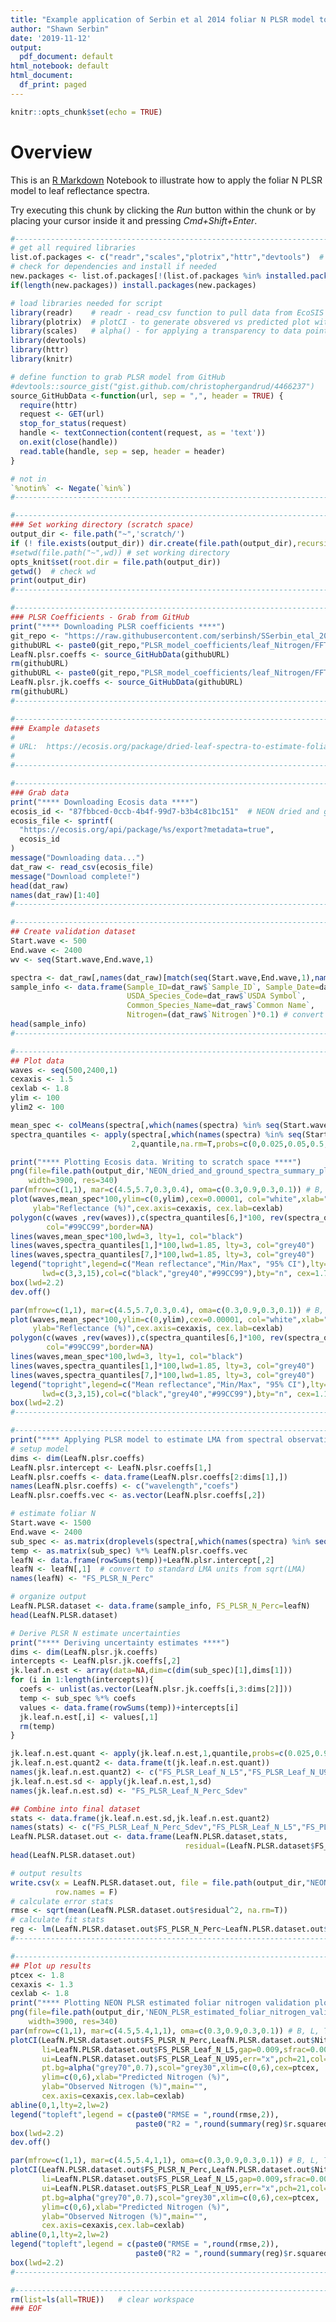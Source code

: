 ```yaml
---
title: "Example application of Serbin et al 2014 foliar N PLSR model to existing data in EcoSIS"
author: "Shawn Serbin"
date: '2019-11-12'
output:
  pdf_document: default
html_notebook: default
html_document:
  df_print: paged
---
```

  
```r
knitr::opts_chunk$set(echo = TRUE)
```

# Overview
This is an [R Markdown](http://rmarkdown.rstudio.com) Notebook to illustrate how to apply the foliar N PLSR model to leaf reflectance spectra.

Try executing this chunk by clicking the *Run* button within the chunk or by placing your cursor inside it and pressing *Cmd+Shift+Enter*. 

```r
#--------------------------------------------------------------------------------------------------#
# get all required libraries
list.of.packages <- c("readr","scales","plotrix","httr","devtools")  # packages needed for script
# check for dependencies and install if needed
new.packages <- list.of.packages[!(list.of.packages %in% installed.packages()[,"Package"])]
if(length(new.packages)) install.packages(new.packages)
```

```r
# load libraries needed for script
library(readr)    # readr - read_csv function to pull data from EcoSIS
library(plotrix)  # plotCI - to generate obsvered vs predicted plot with CIs
library(scales)   # alpha() - for applying a transparency to data points
library(devtools)
library(httr)
library(knitr)
```

```r
# define function to grab PLSR model from GitHub
#devtools::source_gist("gist.github.com/christophergandrud/4466237")
source_GitHubData <-function(url, sep = ",", header = TRUE) {
  require(httr)
  request <- GET(url)
  stop_for_status(request)
  handle <- textConnection(content(request, as = 'text'))
  on.exit(close(handle))
  read.table(handle, sep = sep, header = header)
}

# not in
`%notin%` <- Negate(`%in%`)
#--------------------------------------------------------------------------------------------------#
```

```r
#--------------------------------------------------------------------------------------------------#
### Set working directory (scratch space)
output_dir <- file.path("~",'scratch/')
if (! file.exists(output_dir)) dir.create(file.path(output_dir),recursive=TRUE, showWarnings = FALSE)
#setwd(file.path("~",wd)) # set working directory
opts_knit$set(root.dir = file.path(output_dir))
getwd()  # check wd
print(output_dir)
#--------------------------------------------------------------------------------------------------#
```

```r
#--------------------------------------------------------------------------------------------------#
### PLSR Coefficients - Grab from GitHub
print("**** Downloading PLSR coefficients ****")
git_repo <- "https://raw.githubusercontent.com/serbinsh/SSerbin_etal_2014_EcoApps/master/"
githubURL <- paste0(git_repo,"PLSR_model_coefficients/leaf_Nitrogen/FFT_Leaf_Nitrogen_PLSR_Coefficients_9comp.csv")
LeafN.plsr.coeffs <- source_GitHubData(githubURL)
rm(githubURL)
githubURL <- paste0(git_repo,"PLSR_model_coefficients/leaf_Nitrogen/FFT_Leaf_Nitrogen_Jackkife_PLSR_Coefficients.csv")
LeafN.plsr.jk.coeffs <- source_GitHubData(githubURL)
rm(githubURL)
#--------------------------------------------------------------------------------------------------#
```

```r
#--------------------------------------------------------------------------------------------------#
### Example datasets
# 
# URL:  https://ecosis.org/package/dried-leaf-spectra-to-estimate-foliar-functional-traits-over-neon-domains-in-eastern-united-states
#
#--------------------------------------------------------------------------------------------------#
```

```r
#--------------------------------------------------------------------------------------------------#
### Grab data
print("**** Downloading Ecosis data ****")
ecosis_id <- "87fbbced-0ccb-4b4f-99d7-b3b4c81bc151"  # NEON dried and ground data
ecosis_file <- sprintf(
  "https://ecosis.org/api/package/%s/export?metadata=true",
  ecosis_id
)
message("Downloading data...")
dat_raw <- read_csv(ecosis_file)
message("Download complete!")
head(dat_raw)
names(dat_raw)[1:40]
#--------------------------------------------------------------------------------------------------#
```


```r
#--------------------------------------------------------------------------------------------------#
## Create validation dataset
Start.wave <- 500
End.wave <- 2400
wv <- seq(Start.wave,End.wave,1)

spectra <- dat_raw[,names(dat_raw)[match(seq(Start.wave,End.wave,1),names(dat_raw))]]
sample_info <- data.frame(Sample_ID=dat_raw$`Sample_ID`, Sample_Date=dat_raw$`Sample_Date`,
                          USDA_Species_Code=dat_raw$`USDA Symbol`,
                          Common_Species_Name=dat_raw$`Common Name`,
                          Nitrogen=(dat_raw$`Nitrogen`)*0.1) # convert N from mg/g to g/g
head(sample_info)
#--------------------------------------------------------------------------------------------------#
```

```r
#--------------------------------------------------------------------------------------------------#
## Plot data
waves <- seq(500,2400,1)
cexaxis <- 1.5
cexlab <- 1.8
ylim <- 100
ylim2 <- 100

mean_spec <- colMeans(spectra[,which(names(spectra) %in% seq(Start.wave,End.wave,1))])
spectra_quantiles <- apply(spectra[,which(names(spectra) %in% seq(Start.wave,End.wave,1))],
                           2,quantile,na.rm=T,probs=c(0,0.025,0.05,0.5,0.95,0.975,1))

print("**** Plotting Ecosis data. Writing to scratch space ****")
png(file=file.path(output_dir,'NEON_dried_and_ground_spectra_summary_plot.png'),height=3000,
    width=3900, res=340)
par(mfrow=c(1,1), mar=c(4.5,5.7,0.3,0.4), oma=c(0.3,0.9,0.3,0.1)) # B, L, T, R
plot(waves,mean_spec*100,ylim=c(0,ylim),cex=0.00001, col="white",xlab="Wavelength (nm)",
     ylab="Reflectance (%)",cex.axis=cexaxis, cex.lab=cexlab)
polygon(c(waves ,rev(waves)),c(spectra_quantiles[6,]*100, rev(spectra_quantiles[2,]*100)),
        col="#99CC99",border=NA)
lines(waves,mean_spec*100,lwd=3, lty=1, col="black")
lines(waves,spectra_quantiles[1,]*100,lwd=1.85, lty=3, col="grey40")
lines(waves,spectra_quantiles[7,]*100,lwd=1.85, lty=3, col="grey40")
legend("topright",legend=c("Mean reflectance","Min/Max", "95% CI"),lty=c(1,3,1),
       lwd=c(3,3,15),col=c("black","grey40","#99CC99"),bty="n", cex=1.7)
box(lwd=2.2)
dev.off()

par(mfrow=c(1,1), mar=c(4.5,5.7,0.3,0.4), oma=c(0.3,0.9,0.3,0.1)) # B, L, T, R
plot(waves,mean_spec*100,ylim=c(0,ylim),cex=0.00001, col="white",xlab="Wavelength (nm)",
     ylab="Reflectance (%)",cex.axis=cexaxis, cex.lab=cexlab)
polygon(c(waves ,rev(waves)),c(spectra_quantiles[6,]*100, rev(spectra_quantiles[2,]*100)),
        col="#99CC99",border=NA)
lines(waves,mean_spec*100,lwd=3, lty=1, col="black")
lines(waves,spectra_quantiles[1,]*100,lwd=1.85, lty=3, col="grey40")
lines(waves,spectra_quantiles[7,]*100,lwd=1.85, lty=3, col="grey40")
legend("topright",legend=c("Mean reflectance","Min/Max", "95% CI"),lty=c(1,3,1),
       lwd=c(3,3,15),col=c("black","grey40","#99CC99"),bty="n", cex=1.1)
box(lwd=2.2)
#--------------------------------------------------------------------------------------------------#
```

```r
#--------------------------------------------------------------------------------------------------#
print("**** Applying PLSR model to estimate LMA from spectral observations ****")
# setup model
dims <- dim(LeafN.plsr.coeffs)
LeafN.plsr.intercept <- LeafN.plsr.coeffs[1,]
LeafN.plsr.coeffs <- data.frame(LeafN.plsr.coeffs[2:dims[1],])
names(LeafN.plsr.coeffs) <- c("wavelength","coefs")
LeafN.plsr.coeffs.vec <- as.vector(LeafN.plsr.coeffs[,2])

# estimate foliar N
Start.wave <- 1500
End.wave <- 2400
sub_spec <- as.matrix(droplevels(spectra[,which(names(spectra) %in% seq(Start.wave,End.wave,1))]))
temp <- as.matrix(sub_spec) %*% LeafN.plsr.coeffs.vec
leafN <- data.frame(rowSums(temp))+LeafN.plsr.intercept[,2]
leafN <- leafN[,1]  # convert to standard LMA units from sqrt(LMA)
names(leafN) <- "FS_PLSR_N_Perc"

# organize output
LeafN.PLSR.dataset <- data.frame(sample_info, FS_PLSR_N_Perc=leafN)
head(LeafN.PLSR.dataset)

# Derive PLSR N estimate uncertainties
print("**** Deriving uncertainty estimates ****")
dims <- dim(LeafN.plsr.jk.coeffs)
intercepts <- LeafN.plsr.jk.coeffs[,2]
jk.leaf.n.est <- array(data=NA,dim=c(dim(sub_spec)[1],dims[1]))
for (i in 1:length(intercepts)){
  coefs <- unlist(as.vector(LeafN.plsr.jk.coeffs[i,3:dims[2]]))
  temp <- sub_spec %*% coefs
  values <- data.frame(rowSums(temp))+intercepts[i]
  jk.leaf.n.est[,i] <- values[,1]
  rm(temp)
}

jk.leaf.n.est.quant <- apply(jk.leaf.n.est,1,quantile,probs=c(0.025,0.975))
jk.leaf.n.est.quant2 <- data.frame(t(jk.leaf.n.est.quant))
names(jk.leaf.n.est.quant2) <- c("FS_PLSR_Leaf_N_L5","FS_PLSR_Leaf_N_U95")
jk.leaf.n.est.sd <- apply(jk.leaf.n.est,1,sd)
names(jk.leaf.n.est.sd) <- "FS_PLSR_Leaf_N_Perc_Sdev"

## Combine into final dataset
stats <- data.frame(jk.leaf.n.est.sd,jk.leaf.n.est.quant2)
names(stats) <- c("FS_PLSR_Leaf_N_Perc_Sdev","FS_PLSR_Leaf_N_L5","FS_PLSR_Leaf_N_U95")
LeafN.PLSR.dataset.out <- data.frame(LeafN.PLSR.dataset,stats,
                                       residual=(LeafN.PLSR.dataset$FS_PLSR_N_Perc-LeafN.PLSR.dataset$Nitrogen))
head(LeafN.PLSR.dataset.out)

# output results
write.csv(x = LeafN.PLSR.dataset.out, file = file.path(output_dir,"NEON_PLSR_estimated_foliar_nitrogen_data.csv"),
          row.names = F)
# calculate error stats
rmse <- sqrt(mean(LeafN.PLSR.dataset.out$residual^2, na.rm=T))
# calculate fit stats
reg <- lm(LeafN.PLSR.dataset.out$FS_PLSR_N_Perc~LeafN.PLSR.dataset.out$Nitrogen)
#--------------------------------------------------------------------------------------------------#
```


```r
#--------------------------------------------------------------------------------------------------#
## Plot up results
ptcex <- 1.8
cexaxis <- 1.3
cexlab <- 1.8
print("**** Plotting NEON PLSR estimated foliar nitrogen validation plot. Writing to scratch space ****")
png(file=file.path(output_dir,'NEON_PLSR_estimated_foliar_nitrogen_validation_plot.png'),height=3000,
    width=3900, res=340)
par(mfrow=c(1,1), mar=c(4.5,5.4,1,1), oma=c(0.3,0.9,0.3,0.1)) # B, L, T, R
plotCI(LeafN.PLSR.dataset.out$FS_PLSR_N_Perc,LeafN.PLSR.dataset.out$Nitrogen,
       li=LeafN.PLSR.dataset.out$FS_PLSR_Leaf_N_L5,gap=0.009,sfrac=0.004,lwd=1.6,
       ui=LeafN.PLSR.dataset.out$FS_PLSR_Leaf_N_U95,err="x",pch=21,col="black",
       pt.bg=alpha("grey70",0.7),scol="grey30",xlim=c(0,6),cex=ptcex,
       ylim=c(0,6),xlab="Predicted Nitrogen (%)",
       ylab="Observed Nitrogen (%)",main="",
       cex.axis=cexaxis,cex.lab=cexlab)
abline(0,1,lty=2,lw=2)
legend("topleft",legend = c(paste0("RMSE = ",round(rmse,2)),
                            paste0("R2 = ",round(summary(reg)$r.squared,2))), bty="n", cex=1.5)
box(lwd=2.2)
dev.off()

par(mfrow=c(1,1), mar=c(4.5,5.4,1,1), oma=c(0.3,0.9,0.3,0.1)) # B, L, T, R
plotCI(LeafN.PLSR.dataset.out$FS_PLSR_N_Perc,LeafN.PLSR.dataset.out$Nitrogen,
       li=LeafN.PLSR.dataset.out$FS_PLSR_Leaf_N_L5,gap=0.009,sfrac=0.004,lwd=1.6,
       ui=LeafN.PLSR.dataset.out$FS_PLSR_Leaf_N_U95,err="x",pch=21,col="black",
       pt.bg=alpha("grey70",0.7),scol="grey30",xlim=c(0,6),cex=ptcex,
       ylim=c(0,6),xlab="Predicted Nitrogen (%)",
       ylab="Observed Nitrogen (%)",main="",
       cex.axis=cexaxis,cex.lab=cexlab)
abline(0,1,lty=2,lw=2)
legend("topleft",legend = c(paste0("RMSE = ",round(rmse,2)),
                            paste0("R2 = ",round(summary(reg)$r.squared,2))), bty="n", cex=1.5)
box(lwd=2.2)
#--------------------------------------------------------------------------------------------------#
```

```r
#--------------------------------------------------------------------------------------------------#
rm(list=ls(all=TRUE))   # clear workspace
### EOF
```
